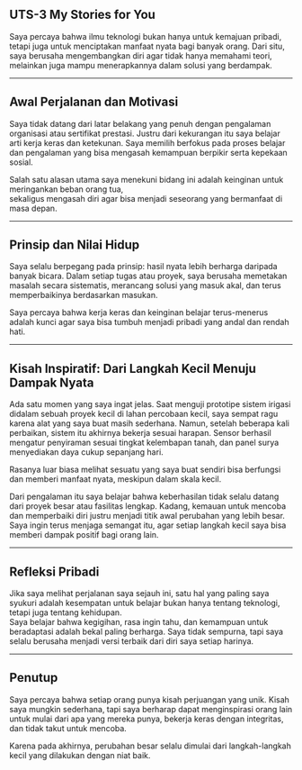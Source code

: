 ## UTS-3 My Stories for You

Saya percaya bahwa ilmu teknologi bukan hanya untuk kemajuan pribadi, tetapi juga untuk menciptakan manfaat nyata bagi banyak orang. Dari situ, saya berusaha mengembangkan diri agar tidak hanya memahami teori, melainkan juga mampu menerapkannya dalam solusi yang berdampak.

---

## Awal Perjalanan dan Motivasi

Saya tidak datang dari latar belakang yang penuh dengan pengalaman organisasi atau sertifikat prestasi. Justru dari kekurangan itu saya belajar arti kerja keras dan ketekunan. Saya memilih berfokus pada proses belajar dan pengalaman yang bisa mengasah kemampuan berpikir serta kepekaan sosial.

Salah satu alasan utama saya menekuni bidang ini adalah keinginan untuk meringankan beban orang tua,  
sekaligus mengasah diri agar bisa menjadi seseorang yang bermanfaat di masa depan.

---

## Prinsip dan Nilai Hidup

Saya selalu berpegang pada prinsip: hasil nyata lebih berharga daripada banyak bicara. Dalam setiap tugas atau proyek, saya berusaha memetakan masalah secara sistematis, merancang solusi yang masuk akal, dan terus memperbaikinya berdasarkan masukan.

Saya percaya bahwa kerja keras dan keinginan belajar terus-menerus adalah kunci agar saya bisa tumbuh menjadi pribadi yang andal dan rendah hati.

---

## Kisah Inspiratif: Dari Langkah Kecil Menuju Dampak Nyata

Ada satu momen yang saya ingat jelas. Saat menguji prototipe sistem irigasi didalam sebuah proyek kecil di lahan percobaan kecil, saya sempat ragu karena alat yang saya buat masih sederhana. Namun, setelah beberapa kali perbaikan, sistem itu akhirnya bekerja sesuai harapan. Sensor berhasil mengatur penyiraman sesuai tingkat kelembapan tanah, dan panel surya menyediakan daya cukup sepanjang hari.

Rasanya luar biasa melihat sesuatu yang saya buat sendiri bisa berfungsi dan memberi manfaat nyata, meskipun dalam skala kecil.  

Dari pengalaman itu saya belajar bahwa keberhasilan tidak selalu datang dari proyek besar atau fasilitas lengkap. Kadang, kemauan untuk mencoba dan memperbaiki diri justru menjadi titik awal perubahan yang lebih besar. Saya ingin terus menjaga semangat itu, agar setiap langkah kecil saya bisa memberi dampak positif bagi orang lain.

---

## Refleksi Pribadi

Jika saya melihat perjalanan saya sejauh ini, satu hal yang paling saya syukuri adalah kesempatan untuk belajar bukan hanya tentang teknologi, tetapi juga tentang kehidupan.  
Saya belajar bahwa kegigihan, rasa ingin tahu, dan kemampuan untuk beradaptasi adalah bekal paling berharga. Saya tidak sempurna, tapi saya selalu berusaha menjadi versi terbaik dari diri saya setiap harinya.

---

## Penutup

Saya percaya bahwa setiap orang punya kisah perjuangan yang unik. Kisah saya mungkin sederhana, tapi saya berharap dapat menginspirasi orang lain untuk mulai dari apa yang mereka punya, bekerja keras dengan integritas, dan tidak takut untuk mencoba.  

Karena pada akhirnya, perubahan besar selalu dimulai dari langkah-langkah kecil yang dilakukan dengan niat baik.